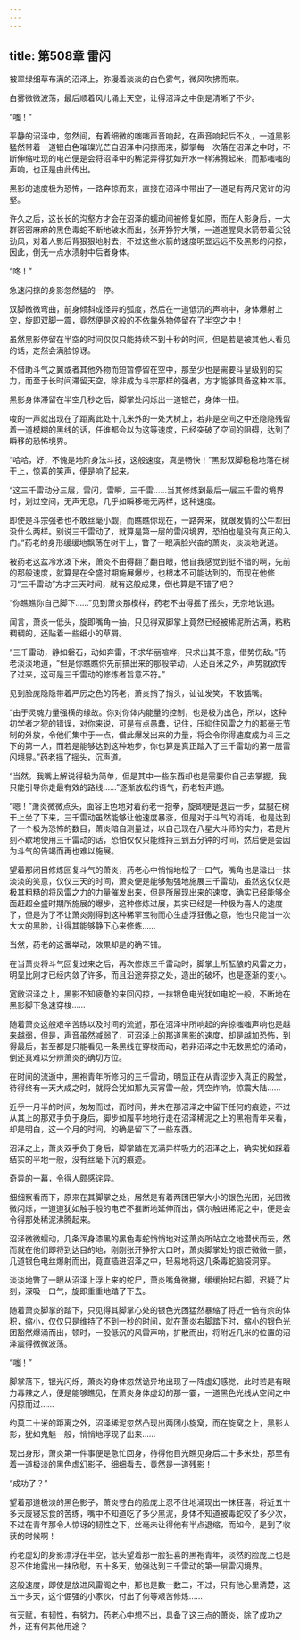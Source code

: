 ```yaml
---
---
---
```

title: 第508章 雷闪
---



被翠绿细草布满的沼泽上，弥漫着淡淡的白色雾气，微风吹拂而来。

白雾微微波荡，最后顺着风儿涌上天空，让得沼泽之中倒是清晰了不少。

“嗤！”

平静的沼泽中，忽然间，有着细微的嗤嗤声音响起，在声音响起后不久，一道黑影猛然带着一道银白色璀璨光芒自沼泽中闪掠而来，脚掌每一次落在沼泽之中时，不断伸缩吐现的电芒便是会将沼泽中的稀泥弄得犹如开水一样沸腾起来，而那嗤嗤的声响，也正是由此传出。

黑影的速度极为恐怖，一路奔掠而来，直接在沼泽中带出了一道足有两尺宽许的沟壑。

许久之后，这长长的沟壑方才会在沼泽的蠕动间被修复如原，而在人影身后，一大群密密麻麻的黑色毒蛇不断地破水而出，张开狰狞大嘴，一道道腥臭水箭带着尖锐劲风，对着人影后背狠狠地射去，不过这些水箭的速度明显远远不及黑影的闪掠，因此，倒无一点水渍射中后者身体。

“咚！”

急速闪掠的身影忽然猛的一停。

双脚微微弯曲，前身倾斜成怪异的弧度，然后在一道低沉的声响中，身体爆射上空，旋即双脚一震，竟然便是这般的不依靠外物停留在了半空之中！

虽然黑影停留在半空的时间仅仅只能持续不到十秒的时间，但是若是被其他人看见的话，定然会满脸惊讶。

不借助斗气之翼或者其他外物而短暂停留在空中，那至少也是需要斗皇级别的实力，而至于长时间滞留天空，除非成为斗宗那样的强者，方才能够具备这种本事。

黑影身体滞留在半空几秒之后，脚掌处闪烁出一道银芒，身体一扭。

唆的一声就出现在了距离此处十几米外的一处大树上，若非是空间之中还隐隐残留着一道模糊的黑线的话，任谁都会以为这等速度，已经突破了空间的阻碍，达到了瞬移的恐怖境界。

“哈哈，好，不愧是地阶身法斗技，这般速度，真是畅快！”黑影双脚稳稳地落在树干上，惊喜的笑声，便是响了起来。

“这三千雷动分三层，雷闪，雷瞬，三千雷……当其修炼到最后一层三千雷的境界时，划过空间，无声无息，几乎如瞬移毫无两样，这种速度。

即使是斗宗强者也不敢丝毫小觑，而瞧瞧你现在，一路奔来，就跟发情的公牛犁田没什么两样。别说三千雷动了，就算是第一层的雷闪境界，恐怕也是没有真正的入门。”药老的身形缓缓地飘荡在树干上，瞥了一眼满脸兴奋的萧炎，淡淡地说道。

被药老这盆冷水泼下来，萧炎不由得翻了翻白眼，他自我感觉到挺不错的啊，先前的那般速度，就算是在全盛时期施展爆步，也根本不可能达到的，而现在他修习“三千雷动”方才三天时间，就有这般成果，倒也算是不错了吧？

“你瞧瞧你自己脚下……”见到萧炎那模样，药老不由得摇了摇头，无奈地说道。

闻言，萧炎一低头，旋即嘴角一抽，只见得双脚掌上竟然已经被稀泥所沾满，粘粘稠稠的，还贴着一些细小的草屑。

“三千雷动，静如磐石，动如奔雷，不求华丽喧哗，只求出其不意，借势伤敌。”药老淡淡地道，“但是你瞧瞧你先前搞出来的那般举动，人还百米之外，声势就欲传了过来，这可是三千雷动的修炼者旨意不符。”

见到脸庞隐隐带着严厉之色的药老，萧炎捎了捎头，讪讪发笑，不敢插嘴。

“由于灵魂力量强横的缘故。你对你体内能量的控制，也是极为出色，所以，这种初学者才犯的错误，对你来说，可是有点愚蠢，记住，压抑住风雷之力的那毫无节制的外放，令他们集中于一点，借此爆发出来的力量，将会令你得速度成为斗王之下的第一人，而若是能够达到这种地步，你也算是真正踏入了三千雷动的第一层雷闪境界。”药老摇了摇头，沉声道。

“当然，我嘴上解说得极为简单，但是其中一些东西却也是需要你自己去掌握，我只能引导你走最有效的路线……”逐渐放松的语气，药老轻声道。

“嗯！”萧炎微微点头，面容正色地对着药老一抱拳，旋即便是退后一步，盘腿在树干上坐了下来，三千雷动虽然能够让他速度暴涨，但是对于斗气的消耗，也是达到了一个极为恐怖的数目，萧炎暗自测量过，以自己现在八星大斗师的实力，若是片刻不歇地使用三千雷动的话，恐怕仅仅只能维持三到五分钟的时间，然后便是会因为斗气的告竭而再也难以施展。

望着那闭目修炼回复斗气的萧炎，药老心中悄悄地松了一口气，嘴角也是溢出一抹淡淡的笑意，仅仅三天的时间，萧炎便是能够勉强地施展三千雷动，虽然这仅仅是极其粗糙的将风雷之力的力量催发出来，但是所展现出来的速度，确实已经能够全面赶超全盛时期所施展的爆步，这种修炼进展，其实已经是一种极为喜人的速度了，但是为了不让萧炎刚得到这种稀罕宝物而心生虚浮狂傲之意，他也只能当一次大大的黑脸，让得其能够静下心来修炼……

当然，药老的这番举动，效果却是的确不错。

在当萧炎将斗气回复过来之后，再次修炼三千雷动时，脚掌上所酝酿的风雷之力，明显比刚才已经内敛了许多，而且沿途奔掠之处，造出的破坏，也是逐渐的变小。

宽敞沼泽之上，黑影不知疲惫的来回闪掠，一抹银色电光犹如电蛇一般，不断地在黑影脚下急速穿梭……

随着萧炎这般艰辛苦练以及时间的流逝，那在沼泽中所响起的奔掠嗤嗤声响也是越来越弱，但是，声音虽然减弱了，可沼泽上的那道黑影的速度，却是越加恐怖，到得最后，甚至都是只能看见一条黑线在穿梭而动，若非沼泽之中无数黑蛇的涌动，倒还真难以分辨萧炎的确切方位。

在时间的流逝中，黑袍青年所修习的三千雷动，明显正在从青涩步入真正的殿堂，待得终有一天大成之时，就将会犹如那九天宵雷一般，凭空炸响，惊震大陆……

近乎一月半的时间，匆匆而过，而时间，并未在那沼泽之中留下任何的痕迹，不过从其上的那双手负于身后，脚步如履平地地行走在沼泽稀泥之上的黑袍青年来看，却是明白，这一个月的时间，的确是留下了一些东西。

沼泽之上，萧炎双手负于身后，脚掌踏在充满异样吸力的沼泽之上，确实犹如踩着结实的平地一般，没有丝毫下沉的痕迹。

奇异的一幕，令得人颇感诧异。

细细察看而下，原来在其脚掌之处，居然是有着两团巴掌大小的银色光团，光团微微闪烁，一道道犹如触手般的电芒不推断地延伸而出，偶尔触进稀泥之中，便是会令得那处稀泥沸腾起来。

沼泽微微蠕动，几条浑身漆黑的黑色毒蛇悄悄地对这萧炎所站立之地潜伏而去，然而就在他们即将到达目的地，刚刚张开狰狞大口时，萧炎脚掌处的银芒微微一颤，几道银色电丝爆射而出，竟直插进沼泽之中，轻易地将这几条毒蛇脑袋洞穿。

淡淡地瞥了一眼从沼泽上浮上来的蛇尸，萧炎嘴角微撇，缓缓抬起右脚，迟疑了片刻，深吸一口气，旋即重重地踏了下去。

随着萧炎脚掌的踏下，只见得其脚掌心处的银色光团猛然暴缩了将近一倍有余的体积，缩小，仅仅只是维持了不到一秒的时间，就在萧炎右脚踏下时，缩小的银色光团豁然爆涌而出，顿时，一股低沉的风雷声响，扩散而出，将附近几米的位置的沼泽震得微微波荡。

“嗤！”

脚掌落下，银光闪烁，萧炎的身体忽然诡异地出现了一阵虚幻感觉，此时若是有眼力毒辣之人，便是能够瞧见，在萧炎身体虚幻的那一霎，一道黑色光线从空间之中闪掠而过……

约莫二十米的距离之外，沼泽稀泥忽然凸现出两团小旋窝，而在旋窝之上，黑影人影，犹如鬼魅一般，悄悄地浮现了出来……

现出身形，萧炎第一件事便是急忙回身，待得他目光瞧见身后二十多米处，那里有着一道极淡的黑色虚幻影子，细细看去，竟然是一道残影！

“成功了？”

望着那道极淡的黑色影子，萧炎苍白的脸庞上忍不住地涌现出一抹狂喜，将近五十多天废寝忘食的苦练，嘴中不知道吃了多少黑泥，身体不知道被毒蛇咬了多少次，不过在青年那令人惊讶的韧性之下，丝毫未让得他有半点退缩，而如今，是到了收获的时候啊！

药老虚幻的身影漂浮在半空，低头望着那一脸狂喜的黑袍青年，淡然的脸庞上也是忍不住地露出一抹欣慰，五十多天，勉强达到三千雷动的第一层雷闪境界。

这般速度，即使是放进风雷阁之中，那也是数一数二，不过，只有他心里清楚，这五十多天，这个倔强的小家伙，付出了何等艰苦修炼……

有天赋，有韧性，有努力，药老心中想不出，具备了这三点的萧炎，除了成功之外，还有何其他用途？